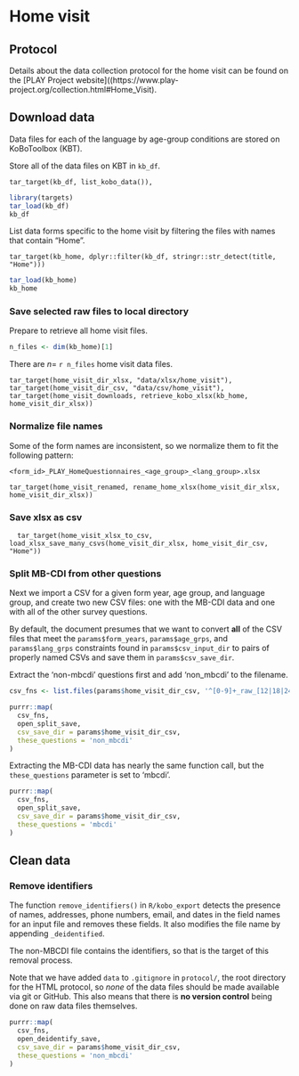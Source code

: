 # Home visit {-}

## Protocol {-}

Details about the data collection protocol for the home visit can be found on the [PLAY Project website]((https://www.play-project.org/collection.html#Home_Visit).

## Download data {-}

Data files for each of the language by age-group conditions are stored on KoBoToolbox (KBT).

Store all of the data files on KBT in `kb_df`.

```
tar_target(kb_df, list_kobo_data()),
```


```r
library(targets)
tar_load(kb_df)
kb_df
```

List data forms specific to the home visit by filtering the files with names that contain "Home".

```
tar_target(kb_home, dplyr::filter(kb_df, stringr::str_detect(title, "Home")))
```

```r
tar_load(kb_home)
kb_home
```

### Save selected raw files to local directory {-}

Prepare to retrieve all home visit files.

```r
n_files <- dim(kb_home)[1]
```

There are $n=$ `r n_files` home visit data files.

```
tar_target(home_visit_dir_xlsx, "data/xlsx/home_visit"),
tar_target(home_visit_dir_csv, "data/csv/home_visit"),
tar_target(home_visit_downloads, retrieve_kobo_xlsx(kb_home, home_visit_dir_xlsx))
```

### Normalize file names {-}

Some of the form names are inconsistent, so we normalize them to fit the following pattern:

`<form_id>_PLAY_HomeQuestionnaires_<age_group>_<lang_group>.xlsx`

```
tar_target(home_visit_renamed, rename_home_xlsx(home_visit_dir_xlsx, home_visit_dir_xlsx))
```

### Save xlsx as csv {-}

```
  tar_target(home_visit_xlsx_to_csv, load_xlsx_save_many_csvs(home_visit_dir_xlsx, home_visit_dir_csv, "Home"))
```

### Split MB-CDI from other questions {-}

Next we import a CSV for a given form year, age group, and language group, and create two new CSV files: one with the MB-CDI data and one with all of the other survey questions.

By default, the document presumes that we want to convert **all** of the CSV files that meet the `params$form_years`, `params$age_grps`, and `params$lang_grps` constraints found in `params$csv_input_dir` to pairs of properly named CSVs and save them in `params$csv_save_dir`.

Extract the 'non-mbcdi' questions first and add 'non_mbcdi' to the filename.

```r
csv_fns <- list.files(params$home_visit_dir_csv, '^[0-9]+_raw_[12|18|24]', full.names = TRUE)

purrr::map(
  csv_fns,
  open_split_save,
  csv_save_dir = params$home_visit_dir_csv,
  these_questions = 'non_mbcdi'
)
```

Extracting the MB-CDI data has nearly the same function call, but the `these_questions` parameter is set to 'mbcdi'.

```r
purrr::map(
  csv_fns,
  open_split_save,
  csv_save_dir = params$home_visit_dir_csv,
  these_questions = 'mbcdi'
)
```

## Clean data {-}

### Remove identifiers {-}

The function `remove_identifiers()` in `R/kobo_export` detects the presence of names, addresses, phone numbers, email, and dates in the field names for an input file and removes these fields.
It also modifies the file name by appending `_deidentified`.

The non-MBCDI file contains the identifiers, so that is the target of this removal process.

::: {.rmdnote}
Note that we have added `data` to `.gitignore` in `protocol/`, the root directory for the HTML protocol, so *none* of the data files should be made available via git or GitHub. This also means that there is **no version control** being done on raw data files themselves.
:::

```r
purrr::map(
  csv_fns,
  open_deidentify_save,
  csv_save_dir = params$home_visit_dir_csv,
  these_questions = 'non_mbcdi'
)
```